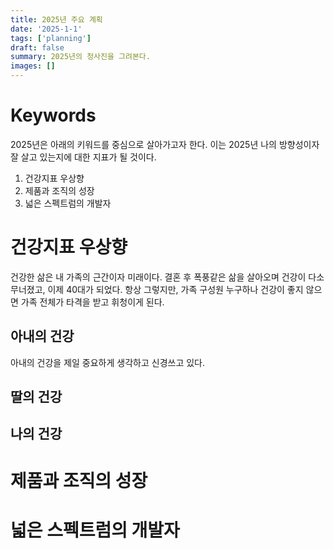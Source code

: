 ```yaml
---
title: 2025년 주요 계획
date: '2025-1-1'
tags: ['planning']
draft: false
summary: 2025년의 청사진을 그려본다.
images: []
---
```


# Keywords

2025년은 아래의 키워드를 중심으로 살아가고자 한다. 이는 2025년 나의 방향성이자 잘 살고 있는지에 대한 지표가 될 것이다.

1. 건강지표 우상향
2. 제품과 조직의 성장
3. 넓은 스펙트럼의 개발자 

# 건강지표 우상향

건강한 삶은 내 가족의 근간이자 미래이다. 결혼 후 폭풍같은 삶을 살아오며 건강이 다소 무너졌고, 이제 40대가 되었다. 항상 그렇지만, 가족 구성원 누구하나 건강이 좋지 않으면 가족 전체가 타격을 받고 휘청이게 된다.

## 아내의 건강

아내의 건강을 제일 중요하게 생각하고 신경쓰고 있다.

## 딸의 건강

## 나의 건강

# 제품과 조직의 성장

# 넓은 스펙트럼의 개발자

